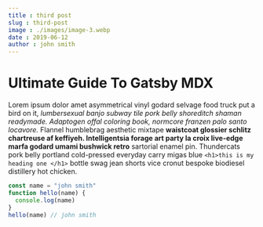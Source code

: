 ```yaml
---
title : third post
slug : third-post
image : ./images/image-3.webp
date : 2019-06-12
author : john smith
---
```


# Ultimate Guide To Gatsby MDX

Lorem ipsum dolor amet asymmetrical vinyl godard selvage food truck put a bird on it, _lumbersexual banjo subway tile pork belly shoreditch shaman readymade. Adaptogen offal coloring book, normcore franzen palo santo locavore._ Flannel humblebrag aesthetic mixtape **waistcoat glossier schlitz chartreuse af keffiyeh. Intelligentsia forage art party la croix live-edge marfa godard umami bushwick retro** sartorial enamel pin.
Thundercats pork belly portland cold-pressed everyday carry migas blue
`<h1>this is my heading one </h1>`
bottle swag jean shorts vice cronut bespoke biodiesel distillery hot chicken.

<Counter />

<div className="code">

```javascript
const name = "john smith"
function hello(name) {
  console.log(name)
}
hello(name) // john smith
```

</div>
